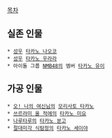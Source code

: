 [[목차]]
== 실존 인물 ==
 * [[성우]] [[타카노 나오코]]
 * [[성우]] [[타카노 우라라]]
 * 아이돌 그룹 [[NMB48]]의 멤버 [[타카노 유이]]
== 가공 인물 ==
 * [[오! 나의 여신님]]의 [[모리사토 타카노]]
 * [[쓰르라미 울 적에]]의 [[타카노 미요]]
 * [[나루타루]]의 [[타카노 분고]]
 * [[절대미각 식탐정]]의 [[타카노 세이야]]
